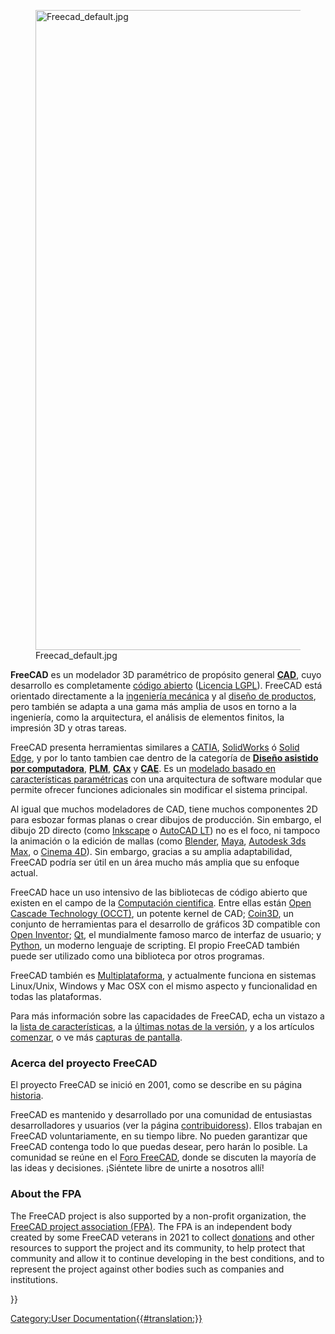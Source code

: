 <languages/>
{{Docnav/es
|[[Online Help Startpage/es|Página de inicio de la ayuda en línea]]
|[[Feature list/es|Lista de características]]
}}

[[Image:Freecad default.jpg|1024px|center]] 

<div class="mw-translate-fuzzy">
'''FreeCAD''' es un modelador 3D paramétrico de propósito general [http://en.wikipedia.org/wiki/CAD '''CAD'''], cuyo desarrollo es completamente [https://es.wikipedia.org/wiki/C%C3%B3digo_abierto código abierto] ([https://www.gnu.org/licenses/lgpl-3.0.en.html Licencia LGPL]). FreeCAD está orientado directamente a la [http://en.wikipedia.org/wiki/Mechanical_engineering ingeniería mecánica] y al [https://es.wikipedia.org/wiki/Dise%C3%B1o_de_producto diseño de productos], pero también se adapta a una gama más amplia de usos en torno a la ingeniería, como la arquitectura, el análisis de elementos finitos, la impresión 3D y otras tareas.
</div>

<div class="mw-translate-fuzzy">
FreeCAD presenta herramientas similares a [https://es.wikipedia.org/wiki/CATIA CATIA], [https://es.wikipedia.org/wiki/SolidWorks SolidWorks] ó [https://es.wikipedia.org/wiki/Solid_Edge Solid Edge],  y por lo tanto tambien cae dentro de la categoría de [https://es.wikipedia.org/wiki/Dise%C3%B1o_asistido_por_computadora '''Diseño asistido por computadora'''], [http://en.wikipedia.org/wiki/Product_Lifecycle_Management '''PLM'''], [https://es.wikipedia.org/wiki/Tecnolog%C3%ADas_asistidas_por_computadora '''CAx'''] y [https://es.wikipedia.org/wiki/Ingenier%C3%ADa_asistida_por_computadora '''CAE''']. Es un [https://es.wikipedia.org/wiki/Modelado_de_s%C3%B3lidos modelado basado en características paramétricas] con una arquitectura de software modular que permite ofrecer funciones adicionales sin modificar el sistema principal.
</div>

<div class="mw-translate-fuzzy">
Al igual que muchos modeladores de CAD, tiene muchos componentes 2D para esbozar formas planas o crear dibujos de producción. Sin embargo, el dibujo 2D directo (como [https://inkscape.org/ Inkscape] o [https://es.wikipedia.org/wiki/AutoCAD#AutoCAD_LT AutoCAD LT]) no es el foco, ni tampoco la animación o la edición de mallas (como [https://www.blender.org/ Blender], [https://es.wikipedia.org/wiki/Autodesk_Maya Maya], [https://es.wikipedia.org/wiki/Autodesk_3ds_Max Autodesk 3ds Max], o [https://es.wikipedia.org/wiki/Cinema_4D Cinema 4D]). Sin embargo, gracias a su amplia adaptabilidad, FreeCAD podría ser útil en un área mucho más amplia que su enfoque actual.
</div>

FreeCAD hace un uso intensivo de las bibliotecas de código abierto que existen en el campo de la [https://es.wikipedia.org/wiki/Computaci%C3%B3n_cient%C3%ADfica Computación cientifica]. Entre ellas están [http://OpenCascade.org Open Cascade Technology (OCCT)], un potente kernel de CAD; [https://github.com/coin3d/coin/wiki Coin3D], un conjunto de herramientas para el desarrollo de gráficos 3D compatible con [http://en.wikipedia.org/wiki/Open_Inventor Open Inventor]; [http://www.qt.io/ Qt], el mundialmente famoso marco de interfaz de usuario; y [http://www.python.org Python], un moderno lenguaje de scripting. El propio FreeCAD también puede ser utilizado como una biblioteca por otros programas.

<div class="mw-translate-fuzzy">
FreeCAD también es [https://es.wikipedia.org/wiki/Multiplataforma Multiplataforma], y actualmente funciona en sistemas Linux/Unix, Windows y Mac OSX con el mismo aspecto y funcionalidad en todas las plataformas.
</div>

Para más información sobre las capacidades de FreeCAD, echa un vistazo a la [[Feature_list/es|lista de características]], a la [[Feature_list/de#Notas_de_la_versión|últimas notas de la versión]], y a los artículos [[Getting_started/es|comenzar]], o ve más [[Screenshots/es|capturas de pantalla]].

<span id="About_the_FreeCAD_project"></span>
=== Acerca del proyecto FreeCAD ===

El proyecto FreeCAD se inició en 2001, como se describe en su página [[history/es|historia]]. 

<div class="mw-translate-fuzzy">
FreeCAD es mantenido y desarrollado por una comunidad de entusiastas desarrolladores y usuarios (ver la página [[contributors/es|contribuidoress]]). Ellos trabajan en FreeCAD voluntariamente, en su tiempo libre. No pueden garantizar que FreeCAD contenga todo lo que puedas desear, pero harán lo posible. La comunidad se reúne en el [http://forum.freecadweb.org Foro FreeCAD], donde se discuten la mayoría de las ideas y decisiones. ¡Siéntete libre de unirte a nosotros allí!
</div>

=== About the FPA ===

The FreeCAD project is also supported by a non-profit organization, the [https://fpa.freecad.org FreeCAD project association (FPA)]. The FPA is an independent body created by some FreeCAD veterans in 2021 to collect [[donate|donations]] and other resources to support the project and its community, to help protect that community and allow it to continue developing in the best conditions, and to represent the project against other bodies such as companies and institutions.


{{Docnav/es
|[[Online Help Startpage/es|Página de inicio de la ayuda en línea]]
|[[Feature list/es|Lista de características]]
}}

{{Userdocnavi{{#translation:}}}}
[[Category:User Documentation{{#translation:}}]]